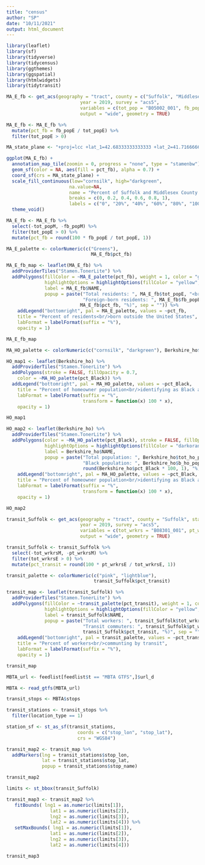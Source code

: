 ```yaml
---
title: "census"
author: "SP"
date: "10/11/2021"
output: html_document
---
```


```r
library(leaflet)
library(sf)
library(tidyverse)
library(tidycensus)
library(ggthemes)
library(ggspatial)
library(htmlwidgets)
library(tidytransit)
```

```r
MA_E_fb <- get_acs(geography = "tract", county = c("Suffolk", "Middlesex"), state = "MA", 
                           year = 2019, survey = "acs5",
                           variables = c(tot_pop = "B05002_001", fb_pop = "B05002_013"),
                           output = "wide", geometry = TRUE) 
```

```r
MA_E_fb <- MA_E_fb %>%
  mutate(pct_fb = fb_popE / tot_popE) %>%
  filter(tot_popE > 0)
```

```r
MA_state_plane <- "+proj=lcc +lat_1=42.68333333333333 +lat_2=41.71666666666667 +lat_0=41 +lon_0=-71.5 +x_0=200000.0001016002 +y_0=750000 +ellps=GRS80 +datum=NAD83 +to_meter=0.3048006096012192 +no_defs"

ggplot(MA_E_fb) +
  annotation_map_tile(zoomin = 0, progress = "none", type = "stamenbw") +
  geom_sf(color = NA, aes(fill = pct_fb), alpha = 0.7) +
  coord_sf(crs = MA_state_plane) +
  scale_fill_continuous(low="cornsilk", high="darkgreen", 
                       na.value=NA,
                       name = "Percent of Suffolk and Middlesex County residents\nidentifying as foreign born",
                       breaks = c(0, 0.2, 0.4, 0.6, 0.8, 1),
                       labels = c("0", "20%", "40%", "60%", "80%", "100%")) +
  theme_void() 
```
```r
MA_E_fb <- MA_E_fb %>%
  select(-tot_popM, -fb_popM) %>%
  filter(tot_popE > 0) %>%
  mutate(pct_fb = round(100 * fb_popE / tot_popE, 1))

MA_E_palette <- colorNumeric(c("Greens"),
                               MA_E_fb$pct_fb)

MA_E_fb_map <- leaflet(MA_E_fb) %>%
  addProviderTiles("Stamen.TonerLite") %>%
  addPolygons(fillColor = ~MA_E_palette(pct_fb), weight = 1, color = "gray", fillOpacity = 0.7,
              highlightOptions = highlightOptions(fillColor = "yellow", fillOpacity = 0.9),
              label = MA_E_fb$NAME,
              popup = paste("Total residents: ", MA_E_fb$tot_popE, "<br/>",
                            "Foreign-born residents: ", MA_E_fb$fb_popE, " (", 
                           MA_E_fb$pct_fb, "%)", sep = "")) %>%
    addLegend("bottomright", pal = MA_E_palette, values = ~pct_fb,
    title = "Percent of residents<br/>born outside the United States",
    labFormat = labelFormat(suffix = "%"),
    opacity = 1)

MA_E_fb_map 
```

```r
MA_HO_palette <- colorNumeric(c("cornsilk", "darkgreen"), Berkshire_ho$pct_Black)

HO_map1 <- leaflet(Berkshire_ho) %>%
  addProviderTiles("Stamen.TonerLite") %>%
  addPolygons(stroke = FALSE, fillOpacity = 0.7,
    color = ~MA_HO_palette(pct_Black)) %>%
  addLegend("bottomright", pal = MA_HO_palette, values = ~pct_Black,
    title = "Percent of homeowner population<br/>identifying as Black alone",
    labFormat = labelFormat(suffix = "%",
                            transform = function(x) 100 * x),
    opacity = 1)

HO_map1
```
```r
HO_map2 <- leaflet(Berkshire_ho) %>%
  addProviderTiles("Stamen.TonerLite") %>%
  addPolygons(color = ~MA_HO_palette(pct_Black), stroke = FALSE, fillOpacity = 0.7,
              highlightOptions = highlightOptions(fillColor = "darkorange", fillOpacity = 0.9),
              label = Berkshire_ho$NAME,
              popup = paste("Total population: ", Berkshire_ho$tot_ho_pop, "<br/>",
                            "Black population: ", Berkshire_ho$b_ho_pop, " (", 
                            round(Berkshire_ho$pct_Black * 100, 1), "%)", sep = "")) %>%
    addLegend("bottomright", pal = MA_HO_palette, values = ~pct_Black,
    title = "Percent of homeowner population<br/>identifying as Black alone",
    labFormat = labelFormat(suffix = "%",
                            transform = function(x) 100 * x),
    opacity = 1)

HO_map2
```
```r
transit_Suffolk <- get_acs(geography = "tract", county = "Suffolk", state = "MA", 
                           year = 2019, survey = "acs5",
                           variables = c(tot_wrkrs = "B08301_001", pt_wrkrs = "B08301_010"),
                           output = "wide", geometry = TRUE) 
```
```r
transit_Suffolk <- transit_Suffolk %>%
  select(-tot_wrkrsM, -pt_wrkrsM) %>%
  filter(tot_wrkrsE > 0) %>%
  mutate(pct_transit = round(100 * pt_wrkrsE / tot_wrkrsE, 1))
```

```r
transit_palette <- colorNumeric(c("pink", "lightblue"),
                                transit_Suffolk$pct_transit)

transit_map <- leaflet(transit_Suffolk) %>%
  addProviderTiles("Stamen.TonerLite") %>%
  addPolygons(fillColor = ~transit_palette(pct_transit), weight = 1, color = "gray", fillOpacity = 0.7,
              highlightOptions = highlightOptions(fillColor = "yellow", fillOpacity = 0.9),
              label = transit_Suffolk$NAME,
              popup = paste("Total workers: ", transit_Suffolk$tot_wrkrsE, "<br/>",
                            "Transit commuters: ", transit_Suffolk$pt_wrkrsE, " (", 
                            transit_Suffolk$pct_transit, "%)", sep = "")) %>%
    addLegend("bottomright", pal = transit_palette, values = ~pct_transit,
    title = "Percent of workers<br/>communting by transit",
    labFormat = labelFormat(suffix = "%"),
    opacity = 1)

transit_map
```
```r
MBTA_url <- feedlist[feedlist$t == "MBTA GTFS",]$url_d

MBTA <- read_gtfs(MBTA_url)

transit_stops <- MBTA$stops

transit_stations <- transit_stops %>%
  filter(location_type == 1)
```

```r
station_sf <- st_as_sf(transit_stations, 
                          coords = c("stop_lon", "stop_lat"), 
                          crs = "WGS84")
```

```r
transit_map2 <- transit_map %>%
  addMarkers(lng = transit_stations$stop_lon,
             lat = transit_stations$stop_lat,
             popup = transit_stations$stop_name)

transit_map2
```
```r
limits <- st_bbox(transit_Suffolk)

transit_map3 <- transit_map2 %>%
   fitBounds( lng1 = as.numeric(limits[1]),
                lat1 = as.numeric(limits[2]),
                lng2 = as.numeric(limits[3]),
                lat2 = as.numeric(limits[4])) %>%
   setMaxBounds( lng1 = as.numeric(limits[1]),
                lat1 = as.numeric(limits[2]),
                lng2 = as.numeric(limits[3]),
                lat2 = as.numeric(limits[4])) 

transit_map3
```


